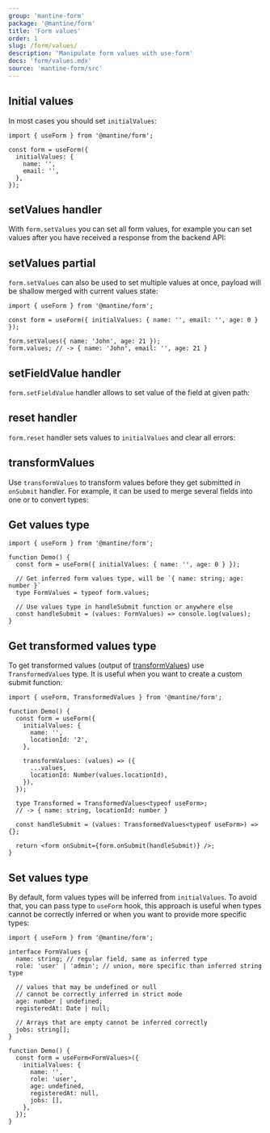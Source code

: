 ```yaml
---
group: 'mantine-form'
package: '@mantine/form'
title: 'Form values'
order: 1
slug: /form/values/
description: 'Manipulate form values with use-form'
docs: 'form/values.mdx'
source: 'mantine-form/src'
---
```



## Initial values

In most cases you should set `initialValues`:

```tsx
import { useForm } from '@mantine/form';

const form = useForm({
  initialValues: {
    name: '',
    email: '',
  },
});
```

## setValues handler

With `form.setValues` you can set all form values, for example you can set values after you have received a response from the backend API:

<Demo data={FormDemos.setValues} />

## setValues partial

`form.setValues` can also be used to set multiple values at once, payload will be shallow merged with current values state:

```tsx
import { useForm } from '@mantine/form';

const form = useForm({ initialValues: { name: '', email: '', age: 0 } });

form.setValues({ name: 'John', age: 21 });
form.values; // -> { name: 'John', email: '', age: 21 }
```

## setFieldValue handler

`form.setFieldValue` handler allows to set value of the field at given path:

<Demo data={FormDemos.setFieldValue} />

## reset handler

`form.reset` handler sets values to `initialValues` and clear all errors:

<Demo data={FormDemos.reset} />

## transformValues

Use `transformValues` to transform values before they get submitted in `onSubmit` handler.
For example, it can be used to merge several fields into one or to convert types:

<Demo data={FormDemos.transformValues} />

## Get values type

```tsx
import { useForm } from '@mantine/form';

function Demo() {
  const form = useForm({ initialValues: { name: '', age: 0 } });

  // Get inferred form values type, will be `{ name: string; age: number }`
  type FormValues = typeof form.values;

  // Use values type in handleSubmit function or anywhere else
  const handleSubmit = (values: FormValues) => console.log(values);
}
```

## Get transformed values type

To get transformed values (output of [transformValues](#transformvalues)) use `TransformedValues` type.
It is useful when you want to create a custom submit function:

```tsx
import { useForm, TransformedValues } from '@mantine/form';

function Demo() {
  const form = useForm({
    initialValues: {
      name: '',
      locationId: '2',
    },

    transformValues: (values) => ({
      ...values,
      locationId: Number(values.locationId),
    }),
  });

  type Transformed = TransformedValues<typeof useForm>;
  // -> { name: string, locationId: number }

  const handleSubmit = (values: TransformedValues<typeof useForm>) => {};

  return <form onSubmit={form.onSubmit(handleSubmit)} />;
}
```

## Set values type

By default, form values types will be inferred from `initialValues`.
To avoid that, you can pass type to `useForm` hook, this approach is useful when
types cannot be correctly inferred or when you want to provide more specific types:

```tsx
import { useForm } from '@mantine/form';

interface FormValues {
  name: string; // regular field, same as inferred type
  role: 'user' | 'admin'; // union, more specific than inferred string type

  // values that may be undefined or null
  // cannot be correctly inferred in strict mode
  age: number | undefined;
  registeredAt: Date | null;

  // Arrays that are empty cannot be inferred correctly
  jobs: string[];
}

function Demo() {
  const form = useForm<FormValues>({
    initialValues: {
      name: '',
      role: 'user',
      age: undefined,
      registeredAt: null,
      jobs: [],
    },
  });
}
```
